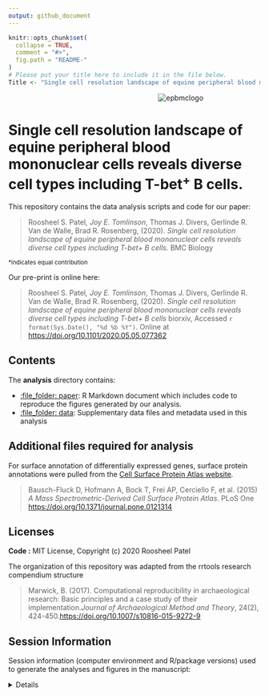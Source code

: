 ```yaml
---
output: github_document
---
```


```r
knitr::opts_chunk$set(
  collapse = TRUE,
  comment = "#>",
  fig.path = "README-"
)
# Please put your title here to include it in the file below.
Title <- "Single cell resolution landscape of equine peripheral blood mononuclear cells reveals diverse cell types including T-bet<sup>+</sup> B cells."
```

|                                                                             ![epbmclogo](analysis/data/derived_data/horse_DNA_image.png#style=centerme)                                                   
# Single cell resolution landscape of equine peripheral blood mononuclear cells reveals diverse cell types including T-bet<sup>+</sup> B cells.

This repository contains the data analysis scripts and code for our paper:

> Roosheel S. Patel*, Joy E. Tomlinson*, Thomas J. Divers, Gerlinde R. Van de Walle, Brad R. Rosenberg, (2020). *Single cell resolution landscape of equine peripheral blood mononuclear cells reveals diverse cell types including T-bet+ B cells*. BMC Biology <DOI pending>

<sup>*indicates equal contribution</sup>

Our pre-print is online here:

> Roosheel S. Patel*, Joy E. Tomlinson*, Thomas J. Divers, Gerlinde R. Van de Walle, Brad R. Rosenberg, (2020). *Single cell resolution landscape of equine peripheral blood mononuclear cells reveals diverse cell types including T-bet+ B cells* biorxiv, Accessed `r format(Sys.Date(), "%d %b %Y")`. Online at <https://doi.org/10.1101/2020.05.05.077362>

## Contents

The **analysis** directory contains:

  - [:file\_folder: paper](/analysis/paper): R Markdown document which includes code to reproduce the figures generated by our analysis.
  - [:file\_folder: data](/analysis/data): Supplementary data files and metadata used in this analysis

## Additional files required for analysis

For surface annotation of differentially expressed genes, surface protein annotations were pulled from the [Cell Surface Protein Atlas website](https://wlab.ethz.ch/cspa/#abstract). 

> Bausch-Fluck D, Hofmann A, Bock T, Frei AP, Cerciello F, et al. (2015) *A Mass Spectrometric-Derived Cell Surface Protein Atlas*. PLoS One <https://doi.org/10.1371/journal.pone.0121314>

## Licenses

**Code :** MIT License, Copyright (c) 2020 Roosheel Patel

The organization of this repository was adapted from the rrtools research compendium structure

> Marwick, B. (2017). Computational reproducibility in archaeological research: Basic principles and a case study of their implementation.*Journal of Archaeological Method and Theory*, 24(2), 424-450.<https://doi.org/10.1007/s10816-015-9272-9>

## Session Information

Session information (computer environment and R/package versions) used to generate the analyses and figures in the manuscript:

<details>
>R version 3.6.2 (2019-12-12)
Platform: x86_64-pc-linux-gnu (64-bit)
Running under: CentOS Linux 7 (Core)
>Matrix products: default
BLAS/LAPACK: /hpc/packages/minerva-centos7/intel/parallel_studio_xe_2019/compilers_and_libraries_2019.0.117/linux/mkl/lib/intel64_lin/libmkl_gf_lp64.so
>Random number generation:
 RNG:     Mersenne-Twister 
 Normal:  Inversion 
 Sample:  Rounding 
>locale:
 [1] LC_CTYPE=en_US.UTF-8       LC_NUMERIC=C              
 [3] LC_TIME=en_US.UTF-8        LC_COLLATE=en_US.UTF-8    
 [5] LC_MONETARY=en_US.UTF-8    LC_MESSAGES=en_US.UTF-8   
 [7] LC_PAPER=en_US.UTF-8       LC_NAME=C                 
 [9] LC_ADDRESS=C               LC_TELEPHONE=C            
[11] LC_MEASUREMENT=en_US.UTF-8 LC_IDENTIFICATION=C     
>other attached packages:
 [1] readr_1.4.0          modelr_0.1.8         tidyr_1.1.2          reshape2_1.4.4       here_1.0.0           circlize_0.4.11      ComplexHeatmap_2.2.0
 [8] GEOquery_2.54.1      factoextra_1.0.7     cluster_2.1.0        openxlsx_4.2.3       legocolors_0.2.0     ggforce_0.3.2        ggtree_2.0.4        
[15] viridis_0.5.1        viridisLite_0.3.0    BiocManager_1.30.10  jntools_0.1.0        mgsub_1.7.2          ape_5.4-1            patchwork_1.1.0     
[22] dplyr_1.0.2          edgeR_3.28.1         limma_3.42.2         scales_1.1.1         lemon_0.4.5          ggpubr_0.4.0         readxl_1.3.1        
[29] ggrepel_0.8.2        RColorBrewer_1.1-2   ggnetwork_0.5.8      sctransform_0.2.0    uwot_0.1.9           rlang_0.4.9          rrtools_0.1.0       
[36] future_1.20.1        clustree_0.4.3       ggraph_2.0.4         ggplot2_3.3.2        gdata_2.18.0         cowplot_1.1.0        gtools_3.8.2        
[43] tibble_3.0.4         AnnotationDbi_1.48.0 IRanges_2.20.2       S4Vectors_0.24.4     Biobase_2.46.0       BiocGenerics_0.32.0  Matrix_1.2-18       
[50] renv_0.12.3          Seurat_3.1.0        
>loaded via a namespace (and not attached):
  [1] reticulate_1.18       tidyselect_1.1.0      RSQLite_2.2.1         htmlwidgets_1.5.2     Rtsne_0.15            devtools_2.3.2       
  [7] munsell_0.5.0         codetools_0.2-18      ica_1.0-2             miniUI_0.1.1.1        withr_2.3.0           colorspace_2.0-0     
 [13] knitr_1.30            rstudioapi_0.13       ROCR_1.0-11           ggsignif_0.6.0        tensor_1.5            listenv_0.8.0        
 [19] labeling_0.4.2        git2r_0.27.1          polyclip_1.10-0       bit64_4.0.5           farver_2.0.3          rprojroot_2.0.2      
 [25] treeio_1.10.0         parallelly_1.21.0     vctrs_0.3.5           generics_0.1.0        xfun_0.19             R6_2.5.0             
 [31] clue_0.3-58           graphlayouts_0.7.1    rsvd_1.0.3            locfit_1.5-9.4        spatstat.utils_1.17-0 assertthat_0.2.1     
 [37] promises_1.1.1        gtable_0.3.0          globals_0.14.0        processx_3.4.5        goftest_1.2-2         tidygraph_1.2.0      
 [43] clisymbols_1.2.0      GlobalOptions_0.1.2   splines_3.6.1         rstatix_0.6.0         lazyeval_0.2.2        broom_0.7.2          
 [49] yaml_2.2.1            abind_1.4-5           backports_1.2.1       httpuv_1.5.4          tools_3.6.1           usethis_1.6.3        
 [55] bookdown_0.21         ellipsis_0.3.1        sessioninfo_1.1.1     ggridges_0.5.2        Rcpp_1.0.5            plyr_1.8.6           
 [61] purrr_0.3.4           ps_1.5.0              prettyunits_1.1.1     rpart_4.1-15          deldir_0.2-3          GetoptLong_1.0.4     
 [67] pbapply_1.4-3         zoo_1.8-8             haven_2.3.1           fs_1.5.0              magrittr_2.0.1        data.table_1.13.4    
 [73] lmtest_0.9-38         RANN_2.6.1            fitdistrplus_1.1-3    matrixStats_0.57.0    pkgload_1.1.0         hms_0.5.3            
 [79] mime_0.9              evaluate_0.14         xtable_1.8-4          rio_0.5.16            shape_1.4.5           gridExtra_2.3        
 [85] testthat_3.0.0        compiler_3.6.1        KernSmooth_2.23-18    crayon_1.3.4          htmltools_0.5.0       mgcv_1.8-33          
 [91] later_1.1.0.1         DBI_1.1.0             tweenr_1.0.1          MASS_7.3-53           car_3.0-10            cli_2.2.0            
 [97] igraph_1.2.6          forcats_0.5.0         pkgconfig_2.0.3       rvcheck_0.1.8         foreign_0.8-71        plotly_4.9.2.1       
[103] xml2_1.3.2            stringr_1.4.0         callr_3.5.1           digest_0.6.27         RcppAnnoy_0.0.17      spatstat.data_1.5-2  
[109] rmarkdown_2.5         cellranger_1.1.0      leiden_0.3.6          tidytree_0.3.3        curl_4.3              shiny_1.5.0          
[115] rjson_0.2.20          lifecycle_0.2.0       nlme_3.1-150          jsonlite_1.7.1        carData_3.0-4         desc_1.2.0           
[121] fansi_0.4.1           pillar_1.4.7          lattice_0.20-41       fastmap_1.0.1         httr_1.4.2            pkgbuild_1.1.0       
[127] survival_3.2-7        glue_1.4.2            remotes_2.2.0         zip_2.1.1             spatstat_1.64-1       png_0.1-7            
[133] bit_4.0.4             stringi_1.5.3         blob_1.2.1            memoise_1.1.0         irlba_2.3.3           future.apply_1.6.0   
